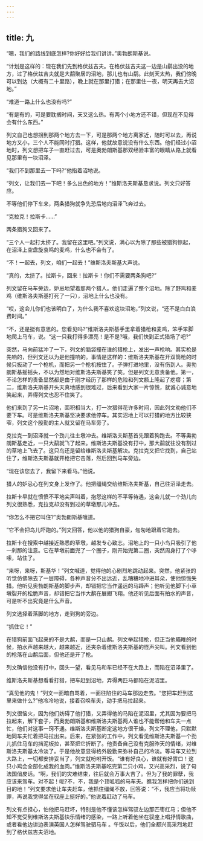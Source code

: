 ```yaml
---
---
---
```

title: 九
---




“嗯，我们的路线到底怎样?你好好给我们讲讲。”奥勃朗斯基说。

“计划是这样的：现在我们先到格伏兹吉夫。在格伏兹吉夫这一边是山鹬出没的地方，过了格伏兹吉夫就是大鹬聚居的沼地，那儿也有山鹬。此刻天太热，我们傍晚可以到达（大概有二十里路），晚上就在那里打猎；在那里住一夜，明天再去大沼地。”

“难道一路上什么也没有吗?”

“有是有的，可是要耽搁时间，天又这么热。有两个小地方还不错，但现在不见得会有什么东西。”

列文自己也想拐到那两个地方去一下，可是那两个地方离家近，随时可以去，再说地方又小，三个人不能同时打猎。这样，他就故意说没有什么东西。他们经过小沼地时，列文想把车子一直赶过去，可是奥勃朗斯基那双经验丰富的眼睛从路上就看见那里有一块沼泽。

“我们不到那里去一下吗?”他指着沼地说。

“列文，让我们去一下吧！多么出色的地方！”维斯洛夫斯基恳求说。列文只好答应。

不等他们停下车来，两条猎狗就争先恐后地向沼泽飞奔过去。

“克拉克！拉斯卡……”

两条猎狗又回来了。

“三个人一起打太挤了。我留在这里吧。”列文说，满心以为除了那些被猎狗惊起，在沼泽上空盘旋哀鸣的麦鸡，什么也不会有了。

“不！一起去，列文，咱们一起去！”维斯洛夫斯基大声说。

“真的，太挤了。拉斯卡，回来！拉斯卡！你们不需要两条狗吧?”

列文留在马车旁边，妒忌地望着那两个猎人。他们走遍了整个沼地。除了野鸡和麦鸡（维斯洛夫斯基打死了一只），沼地上什么也没有。

“哎，这会儿你们也该明白了，为什么我不喜欢这块沼地，”列文说，“还不是白白浪费时间。”

“不，还是挺有意思的。您看见吗?”维斯洛夫斯基手里拿着猎枪和麦鸡，笨手笨脚地爬上马车，说。“这一只我打得多漂亮！是不是?哦，我们快到正式猎场了吧?”

突然，马向前猛冲了一下，列文的脑袋撞在谁的猎枪上，发出一声枪响。其实枪是先响的，但列文还以为是他撞响的。事情是这样的：维斯洛夫斯基在开双筒枪的时候只扳动了一个枪机，而把另一个枪机按住了。子弹打进地里，没有伤到人。奥勃朗斯基摇摇头，不以为然地对维斯洛夫斯基笑了笑。但是列文无意责备他。第一，不论怎样的责备显然都是由于刚才经历了那样的危险和列文额上隆起了疙瘩；第二，维斯洛夫斯基开头天真地感到很难过，后来看到大家一片惊慌，就诚心诚意地笑起来，弄得列文也忍不住笑了。

他们来到了另一片沼地，面积相当大，打一次猎得花许多时间，因此列文劝他们不要下车。可是维斯洛夫斯基坚决要求他停车。其实沼地上可以打猎的地方比较狭窄，列文这个殷勤的主人就又留在马车旁了。

克拉克一到沼泽就一个劲儿往土墩冲去。维斯洛夫斯基首先跟着狗跑去。不等奥勃朗斯基走近，一只大鹬就飞了起来。维斯洛夫斯基没有打中，那大鹬就往没有割过的草地上飞去了。这只鸟还是留给维斯洛夫斯基解决。克拉克又把它找到，自己站住了，维斯洛夫斯基就开枪把它击落，然后回到马车旁边。

“现在该您去了，我留下来看马。”他说。

猎人的妒忌心在列文身上发作了。他把缰绳交给维斯洛夫斯基，自己往沼泽走去。

拉斯卡早就在愤愤不平地尖声叫着，抱怨这样的不平等待遇，这会儿就一个劲儿向列文很熟悉，克拉克却没有到过的草墩那儿冲去。

“你怎么不把它叫住?”奥勃朗斯基嚷道。

“它不会把鸟儿吓跑的。”列文回答，他以他的猎狗自豪，匆匆地跟着它跑去。

拉斯卡在搜索中越接近熟悉的草墩，越发专心致志。沼地上的一只小鸟只吸引了他一刹那的注意。它在草墩前面兜了一个圈子，刚开始兜第二圈，突然周身打了个哆嗦，站住了。

“来呀，来呀，斯基华！”列文喊道，觉得他的心剧烈地跳动起来。突然，他紧张的听觉仿佛除去了一层障碍，各种声音分不出远近，乱糟糟地冲进耳朵，使他惊慌失措。他听见奥勃朗斯基的脚步声，却错把它当作遥远的马蹄声；他听见他脚下小草墩裂开的松脆声音，却错把它当作大鹬在展翅飞翔。他还听见后面有拍水的声音，可是听不出究竟是什么声音。

列文选择着落脚的地方，走到狗的旁边。

“抓住它！”

在猎狗前面飞起来的不是大鹬，而是一只山鹬。列文举起猎枪，但正当他瞄睢的时候，拍水声越来越大，越来越近，还夹杂着维斯洛夫斯基的怪声尖叫。列文看到他的枪落在山鹬后面，但他还是开了枪。

列文确信他没有打中，回头一望，看见马和车已经不在大路上，而陷在沼泽里了。

维斯洛夫斯基想看看打猎，把车赶到沼地，弄得两匹马都陷在泥沼里。

“真见他的鬼！”列文一面暗自骂着，一面往陷住的马车那边走去。“您把车赶到这里来做什么?”他冷冷地说，接着召唤车夫，动手把马拉起来。

列文很恼火，因为他们妨碍了他打猎，又弄得他的马陷在泥沼里，尤其因为要把马拉起来，解下套子，而奥勃朗斯基和维斯洛夫斯基两人谁也不能帮他和车夫一点忙，他们对这事一窍不通。维斯洛夫斯基断定这地方很干燥，列文不理他，只默默地同车夫忙着把马拉出来。后来，在紧张的工作中，列文看见维斯洛夫斯基一个劲儿抓住马车的挡泥板拉，甚至把它折断了。他责备自己没有克服昨天的情绪，对维斯洛夫斯基太冷淡了。于是他故意显得格外殷勤来弥补自己的冷淡。等马车又拉到大路上，一切都安排妥当了，列文就吩咐开饭。“谁有好良心，谁就有好胃口！这只小鸡会全部化成我的血肉。”维斯洛夫斯基吃完第二只小鸡，又兴高采烈，说了句法国俏皮话。“啊，我们的灾难结束，往后就会万事大吉了。但为了我的罪孽，我应该来驾车。对不起！呃?不，不，我是个顶呱呱的马车夫。瞧我怎样把你们送到目的地！”列文要求他让车夫赶车，他抓住缰绳不放，回答说：“不，我应当将功赎罪，再说我觉得坐在驭座上挺好的。”他说着赶动了马车。

列文有点担心，怕他把马赶坏，特别是他不懂该怎样驾驭左边那匹枣红马；但他不知不觉受到维斯洛夫斯基快乐情绪的感染，一路上听着他坐在驭座上唱抒情歌曲，或者看他边讲边表演英国人怎样驾驶驷马车 。午饭以后，他们全都兴高采烈地赶到了格伏兹吉夫沼地。